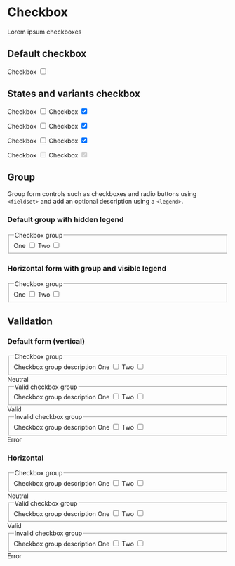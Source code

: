 
<Meta title="Components/Form/Elements/Checkbox" />

# Checkbox

Lorem ipsum checkboxes

## Default checkbox
<Canvas>
  <label class="form-control">Checkbox
    <input type="checkbox"/>
    <span></span>
  </label>
</Canvas>

## States and variants checkbox
<Canvas>
  <form>
    <label class="form-control">Checkbox
      <input type="checkbox" />
      <span></span>
    </label>
    <label class="form-control">Checkbox
      <input type="checkbox" checked/>
      <span></span>
    </label>
  </form>
  <form>
    <label class="form-control">Checkbox
      <input type="checkbox" class="is-valid"/>
      <span></span>
    </label>
    <label class="form-control">Checkbox
      <input type="checkbox" class="is-valid" checked/>
      <span></span>
    </label>
  </form>
  <form>
    <label class="form-control">Checkbox
      <input type="checkbox" class="is-invalid"/>
      <span></span>
    </label>
    <label class="form-control">Checkbox
      <input type="checkbox" class="is-invalid" checked/>
      <span></span>
    </label>
  </form>
  <form>
    <label class="form-control">Checkbox
      <input type="checkbox" disabled />
      <span></span>
    </label>
    <label class="form-control">Checkbox
      <input type="checkbox" disabled checked/>
      <span></span>
    </label>
  </form>
</Canvas>

## Group
Group form controls such as checkboxes and radio buttons using `<fieldset>` and add an optional description using a `<legend>`.

### Default group with hidden legend
<Canvas>
  <form>
    <div class="form-group">
      <fieldset aria-describedby="checkboxGroupHelp">
        <legend class="sr-only">Checkbox group</legend>
        <label class="form-control">One
          <input required type="checkbox"/>
          <span></span>
        </label>
        <label class="form-control">Two
          <input required type="checkbox" required/>
          <span></span>
        </label>
      </fieldset>
    </div>
  </form>
</Canvas>

### Horizontal form with group and visible legend
<Canvas>
  <form class="horizontal">
    <div class="form-group">
      <fieldset aria-describedby="checkboxGroupHelp">
        <legend>Checkbox group</legend>
        <label class="form-control">One
          <input required type="checkbox"/>
          <span></span>
        </label>
        <label class="form-control">Two
          <input required type="checkbox" required/>
          <span></span>
        </label>
      </fieldset>
    </div>
  </form>
</Canvas>

## Validation
### Default form (vertical)
<Canvas>
  <form>
    <div class="form-group">
      <fieldset aria-describedby="checkboxGroupHelp">
        <legend>Checkbox group</legend>
        <span id="checkboxGroupHelp" class="form-info">Checkbox group description</span>
        <label class="form-control">One
          <input required type="checkbox"/>
          <span></span>
        </label>
        <label class="form-control">Two
          <input required type="checkbox" required/>
          <span></span>
        </label>
      </fieldset>
      <span class="form-info">Neutral</span>
    </div>
    <div class="form-group">
      <fieldset aria-describedby="checkboxGroupHelp1" class="is-valid">
        <legend>Valid checkbox group</legend>
        <span id="checkboxGroupHelp1" class="form-info">Checkbox group description</span>
        <label class="form-control">One
          <input required class="is-valid" type="checkbox"/>
          <span></span>
        </label>
        <label class="form-control">Two
          <input required class="is-valid" type="checkbox" required/>
          <span></span>
        </label>
      </fieldset>
      <span class="form-info">Valid</span>
    </div>
    <div class="form-group">
      <fieldset aria-describedby="checkboxGroupHelp2" class="is-invalid">
        <legend>Invalid checkbox group</legend>
        <span class="form-info">Checkbox group description</span>
        <label class="form-control">One
          <input required class="is-invalid" type="checkbox"/>
          <span></span>
        </label>
        <label class="form-control">Two
          <input required class="is-invalid" type="checkbox" required/>
          <span></span>
        </label>
      </fieldset>
      <span class="form-info">Error</span>
    </div>
  </form>
</Canvas>

### Horizontal
<Canvas>
  <form class="horizontal">
    <div class="form-group">
      <fieldset aria-describedby="checkboxGroupHelp">
        <legend>Checkbox group</legend>
        <span id="checkboxGroupHelp" class="form-info">Checkbox group description</span>
        <label class="form-control">One
          <input required type="checkbox"/>
          <span></span>
        </label>
        <label class="form-control">Two
          <input required type="checkbox" required/>
          <span></span>
        </label>
      </fieldset>
      <span class="form-info">Neutral</span>
    </div>
    <div class="form-group">
      <fieldset aria-describedby="checkboxGroupHelp1" class="is-valid">
        <legend>Valid checkbox group</legend>
        <span id="checkboxGroupHelp1" class="form-info">Checkbox group description</span>
        <label class="form-control">One
          <input required class="is-valid" type="checkbox"/>
          <span></span>
        </label>
        <label class="form-control">Two
          <input required class="is-valid" type="checkbox" required/>
          <span></span>
        </label>
      </fieldset>
      <span class="form-info">Valid</span>
    </div>
    <div class="form-group">
      <fieldset aria-describedby="checkboxGroupHelp2" class="is-invalid">
        <legend>Invalid checkbox group</legend>
        <span class="form-info">Checkbox group description</span>
        <label class="form-control">One
          <input required class="is-invalid" type="checkbox"/>
          <span></span>
        </label>
        <label class="form-control">Two
          <input required class="is-invalid" type="checkbox" required/>
          <span></span>
        </label>
      </fieldset>
      <span class="form-info">Error</span>
    </div>
  </form>
</Canvas>
